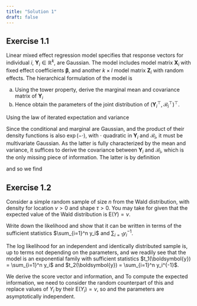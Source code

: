 ```yaml
---
title: "Solution 1"
draft: false
---
```



## Exercise 1.1

Linear mixed effect regression model specifies that response vectors for individual $i$, $\boldsymbol{Y}_i \in \mathbb{R}^k$, are Gaussian. The model includes model matrix $\mathbf{X}_i$ with fixed effect coefficients $\boldsymbol{\beta}$, and another $k\times l$ model matrix  $\mathbf{Z}_i$ with random effects. The hierarchical formulation of the model is
\begin{align*}
\boldsymbol{Y}_i \mid \mathcal{B}_i=\boldsymbol{b}_i &\sim \mathsf{Gauss}_k(\mathbf{X}_i\boldsymbol{\beta} + \mathbf{Z}_i\boldsymbol{b}_i, \sigma^2 \mathbf{I}_k) \\
\mathcal{B}_i & \sim \mathsf{Gauss}_l(\boldsymbol{0}_k, \boldsymbol{\Omega})
\end{align*}


a. Using the tower property, derive the marginal mean and covariance matrix of $\boldsymbol{Y}_i$
b. Hence obtain the parameters of the joint distribution of $(\boldsymbol{Y}_i^\top, \mathcal{B}_i^\top)^\top$.

::: {.solution}

Using the law of iterated expectation and variance

\begin{align*}
\mathsf{E}_{\boldsymbol{Y}_i}(\boldsymbol{Y}_i) & =\mathsf{E}_{\mathcal{B}_i}\left\{\mathsf{E}_{\boldsymbol{Y}_i \mid \mathcal{B}_i}(\boldsymbol{Y}_i)\right\} \\&=  \mathsf{E}_{\mathcal{B}_i}(\mathbf{X}_i\boldsymbol{\beta} + \mathbf{Z}_i\mathcal{B}_i) \\&= \mathbf{X}_i\boldsymbol{\beta}
\end{align*}

\begin{align*}
\mathsf{Va}_{\boldsymbol{Y}_i}(\boldsymbol{Y}_i) & =\mathsf{Va}_{\mathcal{B}_i}\left\{\mathsf{E}_{\boldsymbol{Y}_i \mid \mathcal{B}_i}(\boldsymbol{Y}_i)\right\} + \mathsf{E}_{\mathcal{B}_i}\left\{\mathsf{Va}_{\boldsymbol{Y}_i \mid \mathcal{B}_i}(\boldsymbol{Y}_i)\right\} \\&=  \mathsf{Va}_{\mathcal{B}_i}(\mathbf{X}_i\boldsymbol{\beta} + \mathbf{Z}_i\mathcal{B}_i) +\mathsf{E}_{\mathcal{B}_i}(\sigma^2\mathbf{I}_k) \\&= \mathbf{Z}_i\boldsymbol{\Omega}\boldsymbol{Z}_i^\top + \sigma^2\mathbf{I}_k.
\end{align*}

Since the conditional and marginal are Gaussian, and the product of their density functions is also $\exp(-\cdot)$, with $\cdot$ quadratic in $\boldsymbol{Y}_i$ and $\mathcal{B}_i$, it must be multivariate Gaussian. As the latter is fully characterized by the mean and variance, it suffices to derive the covariance between $\boldsymbol{Y}_i$ and $\mathcal{B}_i$, which is the only missing piece of information. The latter is by definition

\begin{align*}
\mathsf{Co}(\boldsymbol{Y}_i,\mathcal{B}_i) & = \mathsf{E}_{\boldsymbol{Y}_i,\mathcal{B}_i}\left[\left\{\boldsymbol{Y}_i - \mathsf{E}_{\boldsymbol{Y}_i}(\boldsymbol{Y}_i\right\}\left\{\mathcal{B}_i - \mathsf{E}_{\mathcal{B}_i}(\mathcal{B}_i)\right\}^\top\right]
\\&= \mathsf{E}_{\boldsymbol{Y}_i,\mathcal{B}_i}\{(\boldsymbol{Y}_i - \mathbf{X}_i\boldsymbol{\beta})\mathcal{B}_i^\top\}
\\&= \mathsf{E}_{\mathcal{B}_i}\left[\mathsf{E}_{\boldsymbol{Y}_i \mid \mathcal{B}_i}\{(\boldsymbol{Y}_i - \mathbf{X}_i\boldsymbol{\beta})\mathcal{B}_i^\top\}\right]
\\&= \mathbf{Z}_i\mathsf{E}_{\mathcal{B}_i}(\mathcal{B}_i\mathcal{B}_i^\top) 
\\&=\mathbf{Z}_i\boldsymbol{\Omega}
\end{align*}

and so we find
\begin{align*}
\begin{pmatrix}\boldsymbol{Y}_i \\ \mathcal{B}_i
\end{pmatrix}\sim \mathsf{Gauss}_{k+l} \left\{ \begin{pmatrix} \mathbf{X}_i \boldsymbol{\beta} \\ \boldsymbol{0}_l \end{pmatrix}, \begin{pmatrix} \mathbf{Z}_i\boldsymbol{\Omega}\boldsymbol{Z}_i^\top + \sigma^2\mathbf{I}_k & \mathbf{Z}_i\boldsymbol{\Omega} \\ \boldsymbol{\Omega}\mathbf{Z}_i^\top & \boldsymbol{\Omega}\end{pmatrix}\right\}.
\end{align*}

:::

## Exercise 1.2

Consider a simple random sample of size $n$ from the Wald distribution, with density
\begin{align*}
f(y; \nu, \lambda) = \left(\frac{\lambda}{2\pi y^{3}}\right)^{1/2} \exp\left\{ - \frac{\lambda (y-\nu)^2}{2\nu^2y}\right\}\mathrm{I}(y > 0)
\end{align*}
for location $\nu >0$ and shape $\tau>0$. You may take for given that the expected value of the Wald distribution is $\mathsf{E}(Y) = \nu$.

Write down the likelihood and show that it can be written in terms of the sufficient statistics $\sum_{i=1}^n y_i$ and $\sum_{i=1} y_i^{-1}$.

::: {.solution}

The log likelihood for an independent and identically distributed sample is, up to terms not depending on the parameters,
\begin{align*}
\ell(\nu, \lambda) \stackrel{\nu, \lambda}{\propto} \frac{n}{2} \ln(\lambda) -  \frac{\lambda}{2\nu^2} \sum_{i=1}^n y_i + \frac{n\lambda}{\nu} - \frac{\lambda}{2} \sum_{i=1}^n \frac{1}{y_i}
\end{align*}
and we readily see that the model is an exponential family with sufficient statistics $t_1(\boldsymbol{y}) = \sum_{i=1}^n y_i$ and $t_2(\boldsymbol{y}) = \sum_{i=1}^n y_i^{-1}$.

We derive the score vector and information,
\begin{align*}
U(\nu, \lambda) &= \begin{pmatrix} \frac{\partial \ell(\nu, \lambda)}{\partial \nu} \\\frac{\partial \ell(\nu, \lambda)}{\partial \lambda} \end{pmatrix}
\\&= \begin{pmatrix}
\frac{\lambda \sum_{i=1}^n y_i}{\nu^3} - \frac{n\lambda}{\nu^2} \\
\frac{n}{2\lambda} +  \frac{\sum_{i=1}^n y_i}{2\nu^2}  + \frac{n}{\nu} - \frac{\sum_{i=1}^n y_i^{-1}}{2} 
\end{pmatrix}
\end{align*}
and 
\begin{align*}
j(\nu, \lambda) &= -\begin{pmatrix} \frac{\partial^2 \ell(\nu, \lambda)}{\partial \nu^2} & \frac{\partial^2 \ell(\nu, \lambda)}{\partial \nu \partial \lambda} \\ \frac{\partial^2 \ell(\nu, \lambda)}{\partial \lambda \partial \nu } & \frac{\partial^2 \ell(\nu, \lambda)}{\partial \lambda^2} \end{pmatrix}
\\&= \begin{pmatrix}
\frac{3\lambda \sum_{i=1}^n y_i}{\nu^4} - \frac{2n\lambda}{\nu^3} & -\frac{\sum_{i=1}^n y_i}{\nu^3} + \frac{n}{\nu^2} \\
 -\frac{\sum_{i=1}^n y_i}{\nu^3} + \frac{n}{\nu^2} &\frac{n}{2\lambda^2}
\end{pmatrix}
\end{align*}
To compute the expected information, we need to consider the random counterpart of this and replace values of $Y_i$ by their $\mathsf{E}(Y_i)=\nu$, so
\begin{align*}
i(\nu, \lambda) = \begin{pmatrix}
\frac{n\lambda}{\nu^3} & 0 \\
 0 &\frac{n}{2\lambda^2}
\end{pmatrix}
\end{align*}
and the parameters are asymptotically independent.
<!--
The joint prior is of the form
\begin{align*}
p(\lambda) &\propto \lambda^{\alpha-1}\exp(-\lambda \beta) \\
p(\nu \mid \lambda) & \propto \frac{(\lambda \tau)^{1/2}}{\nu^2}\exp\left\{-\frac{\lambda\tau }{2}(\nu^{-1}-\mu)^2\right\},
\end{align*}
where the last step follows from a change of variable.
-->

:::

